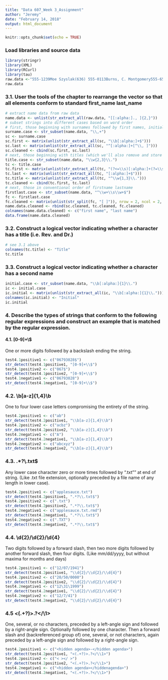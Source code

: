 ---
title: "Data 607_Week 3_Assignment"
author: "Jeremy"
date: "February 14, 2018"
output: html_document
---

```{r setup, include=FALSE}
knitr::opts_chunk$set(echo = TRUE)
```


### Load libraries and source data
```{r}
library(stringr)
library(XML)
library(RCurl)
library(tau)
raw.data <-"555-1239Moe Szyslak(636) 555-0113Burns, C. Montgomery555-6542Rev. Timothy Lovejoy555 8904Ned Flanders636-555-3226Simpson, Homer5553642Dr. Julius Hibbert"
raw.data
```


### 3.1. User the tools of the chapter to rearrange the vector so that all elements conform to standard first_name last_name
```{r}
# extract name data from raw data
name.data <- unlist(str_extract_all(raw.data, "[[:alpha:]., ]{2,}"))
# subset strings into different cases based on word order
# first, those beginning with surnames followed by first names, initials, etc.
surname.case <- str_subset(name.data, "\\,+")
sc <- surname.case
sc.first <- matrix(unlist(str_extract_all(sc, "\\b[:alpha:]+$")))
sc.last <- matrix(unlist(str_extract_all(sc, "^[:alpha:]+[^\\, ]")))
sc.cleaned <- cbind(sc.first, sc.last)
# next, those beginning with titles (which we'll also remove and store for later)
title.case <- str_subset(name.data, "\\w{2,3}\\.")
tc <- title.case
tc.first <- matrix(unlist(str_extract_all(tc, "(?<=\\s)[:alpha:]+(?=\\s)")))
tc.last <- matrix(unlist(str_extract_all(tc, "[:alpha:]+$")))
tc.title <- matrix(unlist(str_extract_all(tc, "^\\w{1,3}\\.")))
tc.cleaned <- cbind(tc.first, tc.last)
# next, those in conventional order of firstname lastname
firstlast.case <- str_subset(name.data, "^\\w+\\s\\w+$")
fc <- firstlast.case
fc.cleaned <- matrix(unlist(str_split(fc, "[ ]")), nrow = 2, ncol = 2, byrow = TRUE)
name.data.cleaned <- rbind(sc.cleaned, tc.cleaned, fc.cleaned)
colnames(name.data.cleaned) <- c("first name", "last name")
data.frame(name.data.cleaned)
```


### 3.2. Construct a logical vector indicating whether a character has a title (i.e. Rev. and Dr.)
```{r}
# see 3.1 above
colnames(tc.title) <- "Title"
tc.title
```


### 3.3. Construct a logical vector indicating whether a character has a second name
```{r}
initial.case <- str_subset(name.data, "\\b[:alpha:]{1}\\.")
ic <- initial.case
ic.initial <- matrix(unlist(str_extract_all(ic, "\\b[:alpha:]{1}\\.")))
colnames(ic.initial) <- "Initial"
ic.initial
```


### 4. Describe the types of strings that conform to the following regular expressions and construct an example that is matched by the regular expression.

#### 4.1. [0-9]+\\$
One or more digits followed by a backslash ending the string.
```{r}
test4.1positive1 <- c("06793028$")
str_detect(test4.1positive1, "[0-9]+\\$")
test4.1positive2 <- c("067$")
str_detect(test4.1positive2, "[0-9]+\\$")
test4.1negative1 <- c("06793028")
str_detect(test4.1negative1, "[0-9]+\\$")
```

### 4.2. \\b[a-z]{1,4}\\b
One to four lower case letters compromising the entirety of the string.
```{r}
test4.2positive1 <- c("ab")
str_detect(test4.2positive1, "\\b[a-z]{1,4}\\b")
test4.2positive2 <- c("acbz")
str_detect(test4.2positive2, "\\b[a-z]{1,4}\\b")
test4.2negative1 <- c("A")
str_detect(test4.2negative1, "\\b[a-z]{1,4}\\b")
test4.2negative2 <- c("abcxyz")
str_detect(test4.2negative2, "\\b[a-z]{1,4}\\b")
```

### 4.3. .*?\\.txt$
Any lower case character zero or more times followed by ".txt"" at end of string.
(Like .txt file extension, optionally preceded by a file name of any length in lower case).
```{r}
test4.2positive1 <- c("applesauce.txt")
str_detect(test4.2positive1, ".*?\\.txt$")
test4.2positive2 <- c(".txt")
str_detect(test4.2positive2, ".*?\\.txt$")
test4.2negative1 <- c("applesauce.txt.rmd")
str_detect(test4.2negative1, ".*?\\.txt$")
test4.2negative2 <- c(".TXT")
str_detect(test4.2negative2, ".*?\\.txt$")
```

### 4.4. \\d{2}/\\d{2}/\\d{4}
Two digits followed by a forward slash, then two more digits followed by another forward slash, then four digits.
(Like mm/dd/yyyy, but without maxima for months and days)
```{r}
test4.2positive1 <- c("12/07/1941")
str_detect(test4.2positive1, "\\d{2}/\\d{2}/\\d{4}")
test4.2positive2 <- c("20/50/0000")
str_detect(test4.2positive2, "\\d{2}/\\d{2}/\\d{4}")
test4.2negative1 <- c("12\31\1999")
str_detect(test4.2negative1, "\\d{2}/\\d{2}/\\d{4}")
test4.2negative2 <- c("12/7/41")
str_detect(test4.2negative2, "\\d{2}/\\d{2}/\\d{4}")
```


### 4.5 <(.+?)>.?</\\1>
One, several, or no characters, preceded by a left-angle sign and followed by a right-angle sign.
Optionally followed by one character.
Then a forward slash and (backreferenced group of) one, several, or not characters, again preceded by a left-angle sign and followed by a right-angle sign.
```{r}
test4.2positive1 <- c("<hidden agenda>-</hidden agenda>")
str_detect(test4.2positive1, "<(.+?)>.?</\\1>")
test4.2positive2 <- c("< ></ >")
str_detect(test4.2positive2, "<(.+?)>.?</\\1>")
test4.2negative1 <- c("<hidden agenda></hiddenagenda>")
str_detect(test4.2negative1, "<(.+?)>.?</\\1>")
```
